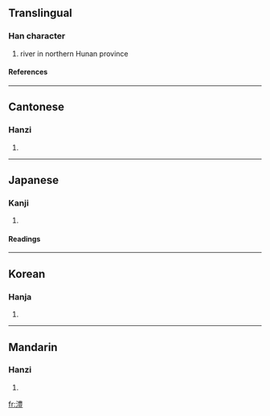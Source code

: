 ==Translingual==
===Han character===
{{Han char|rn=85|rad=水|as=13|sn=16|four=3511<sub>8</sub>|canj=水廿田廿 (ETWT)}}
# river in northern Hunan province
====References====
{{Han ref|kx=0653.030|dkj=18390|dj=1063.050|hdz=31756.020|uh=6FA7|ud=28583|bh=BF43|bd=48963}}

----
==Cantonese==
===Hanzi===
{{yue-hanzi|jyut=|y=lai5}}
# {{defn|Cantonese}}

----
==Japanese==
===Kanji===
{{ja-kanji|grade=|rs=水13}}
# {{defn|Japanese}} 
====Readings====
{{ja-readings|on=[[れい]] (rei), [[らい]] (rai)|kun=}}

----
==Korean==
===Hanja===
{{ko-hanja|hangeul=례>예|eumhun=|rv=rye>ye|mr=rye>ye|y=lyey>yey}}
# {{defn|Korean}}

----
==Mandarin==
===Hanzi===
{{cmn-hanzi|pin=[[lǐ]] ([[li3]])|wg=li<sup>3</sup>}}
# {{defn|Mandarin}}

[[fr:澧]]